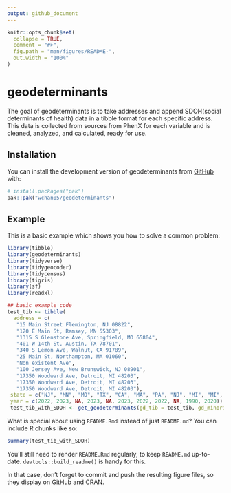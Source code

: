```yaml
---
output: github_document
---
```


<!-- README.md is generated from README.Rmd. Please edit that file -->

```r
knitr::opts_chunk$set(
  collapse = TRUE,
  comment = "#>",
  fig.path = "man/figures/README-",
  out.width = "100%"
)
```

# geodeterminants

<!-- badges: start -->
<!-- badges: end -->

The goal of geodeterminants is to take addresses and append SDOH(social determinants of health) data in a tibble format for each specific address. This data is collected from sources from PhenX for each variable and is cleaned, analyzed, and calculated, ready for use.  

## Installation

You can install the development version of geodeterminants from [GitHub](https://github.com/wchan05/geodeterminants) with:

``` r
# install.packages("pak")
pak::pak("wchan05/geodeterminants")
```

## Example

This is a basic example which shows you how to solve a common problem:

```r
library(tibble)
library(geodeterminants)
library(tidyverse)
library(tidygeocoder)
library(tidycensus)
library(tigris)
library(sf)
library(readxl)

## basic example code
test_tib <- tibble(
  address = c(
   "15 Main Street Flemington, NJ 08822",
   "120 E Main St, Ramsey, MN 55303",
   "1315 S Glenstone Ave, Springfield, MO 65804",
   "401 W 14th St, Austin, TX 78701",
   "340 S Lemon Ave, Walnut, CA 91789",
   "25 Main St, Northampton, MA 01060",
   "Non existent Ave",
   "100 Jersey Ave, New Brunswick, NJ 08901",
   "17350 Woodward Ave, Detroit, MI 48203",
   "17350 Woodward Ave, Detroit, MI 48203",
   "17350 Woodward Ave, Detroit, MI 48203"),
 state = c("NJ", "MN", "MO", "TX", "CA", "MA", "PA", "NJ", "MI", "MI", "MI"),
 year = c(2022, 2023, NA, 2023, NA, 2023, 2022, 2022, NA, 1990, 2020))
 test_tib_with_SDOH <- get_geodeterminants(gd_tib = test_tib, gd_minority_group_code = "B03002_004", gd_comparison_group_code = "B03002_004", gd_minority_group_code_dhc = "P5_004N", gd_minority_group_code_sf1 = "P005004")
```

What is special about using `README.Rmd` instead of just `README.md`? You can include R chunks like so:

```r
summary(test_tib_with_SDOH)
```

You'll still need to render `README.Rmd` regularly, to keep `README.md` up-to-date. `devtools::build_readme()` is handy for this.

In that case, don't forget to commit and push the resulting figure files, so they display on GitHub and CRAN.
